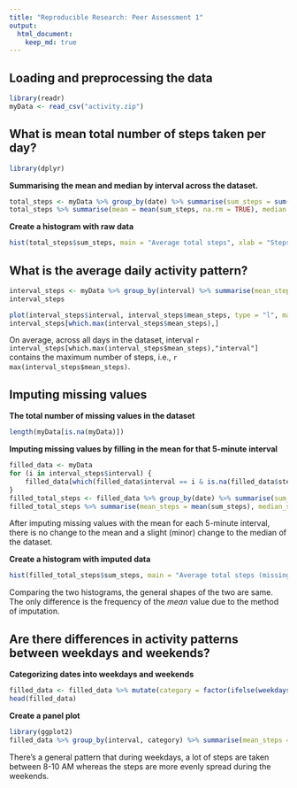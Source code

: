 ```yaml
---
title: "Reproducible Research: Peer Assessment 1"
output: 
  html_document:
    keep_md: true
---
```



## Loading and preprocessing the data
```r
library(readr)
myData <- read_csv("activity.zip")
```



## What is mean total number of steps taken per day?
```r
library(dplyr)

```

**Summarising the mean and median by interval across the dataset.**
```r
total_steps <- myData %>% group_by(date) %>% summarise(sum_steps = sum(steps)) %>% ungroup()
total_steps %>% summarise(mean = mean(sum_steps, na.rm = TRUE), median = median(sum_steps, na.rm = TRUE))
```

**Create a histogram with raw data**
```r
hist(total_steps$sum_steps, main = "Average total steps", xlab = "Steps", breaks = 20)
```





## What is the average daily activity pattern?
```r
interval_steps <- myData %>% group_by(interval) %>% summarise(mean_steps = mean(steps, na.rm = TRUE))
interval_steps
```

``` r
plot(interval_steps$interval, interval_steps$mean_steps, type = "l", main = "Average steps breakdown", xlab = "Interval", ylab = "Average number of steps")
interval_steps[which.max(interval_steps$mean_steps),]
```
On average, across all days in the dataset, interval `r interval_steps[which.max(interval_steps$mean_steps),"interval"]` contains the maximum number of steps, i.e., `r max(interval_steps$mean_steps)`.


## Imputing missing values
**The total number of missing values in the dataset**
```r
length(myData[is.na(myData)])
```

**Imputing missing values by filling in the mean for that 5-minute interval**
```r
filled_data <- myData
for (i in interval_steps$interval) {
    filled_data[which(filled_data$interval == i & is.na(filled_data$steps)), "steps"] <- interval_steps[which(interval_steps$interval == i), "mean_steps"]
}
filled_total_steps <- filled_data %>% group_by(date) %>% summarise(sum_steps = sum(steps)) %>% ungroup()
filled_total_steps %>% summarise(mean_steps = mean(sum_steps), median_steps = median(sum_steps))
```
After imputing missing values with the mean for each 5-minute interval, there is no change to the mean and a slight (minor) change to the median of the dataset.

**Create a histogram with imputed data**
```r
hist(filled_total_steps$sum_steps, main = "Average total steps (missing data imputed)", xlab = "Steps", breaks = 20)
```

Comparing the two histograms, the general shapes of the two are same. The only difference is the frequency of the *mean* value due to the method of imputation.


## Are there differences in activity patterns between weekdays and weekends?
**Categorizing dates into weekdays and weekends**
```r
filled_data <- filled_data %>% mutate(category = factor(ifelse(weekdays(date) %in% c("Saturday", "Sunday"), "weekends", "weekdays")))
head(filled_data)
```

**Create a panel plot**
```r
library(ggplot2)
filled_data %>% group_by(interval, category) %>% summarise(mean_steps = mean(steps)) %>% ggplot(aes(x = interval, y = mean_steps)) + geom_line() + facet_wrap(facets = vars(category), nrow = 2) + theme_light() + ylab("Average number of steps") + ggtitle("Average number of steps by weekdays/weekends", subtitle = "Missing data imputed") +  theme(plot.title = element_text(hjust = 0.5), plot.subtitle = element_text(hjust = 0.5))
```
There's a general pattern that during weekdays, a lot of steps are taken between 8-10 AM whereas the steps are more evenly spread during the weekends.

